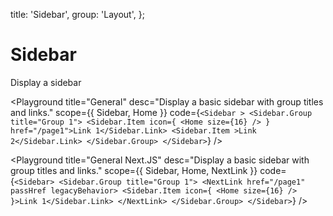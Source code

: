 
  title: 'Sidebar',
  group: 'Layout',
};

# Sidebar

Display a sidebar

<Playground
  title="General"
  desc="Display a basic sidebar with group titles and links."
  scope={{ Sidebar, Home }}
  code={`
<Sidebar >
  <Sidebar.Group title="Group 1">
    <Sidebar.Item icon={ <Home size={16} /> } href="/page1">Link 1</Sidebar.Link>
    <Sidebar.Item >Link 2</Sidebar.Link>
  </Sidebar.Group>
</Sidebar>
`}
/>

<Playground
  title="General Next.JS"
  desc="Display a basic sidebar with group titles and links."
  scope={{ Sidebar, Home, NextLink }}
  code={`
<Sidebar>
  <Sidebar.Group title="Group 1">
    <NextLink href="/page1" passHref legacyBehavior>
      <Sidebar.Item icon={ <Home size={16} /> }>Link 1</Sidebar.Link>
    </NextLink>
  </Sidebar.Group>
</Sidebar>
`}
/>

<Attributes component="Sidebar" edit="/app/components/sidebar.mdx"></Attributes>